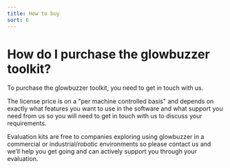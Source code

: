 ```yaml
---
title: How to buy
sort: 6
---
```


# How do I purchase the glowbuzzer toolkit?

To purchase the glowbuzzer toolkit, you need to get in touch with us.

The license price is on a "per machine controlled basis" and depends on exactly what features you want to use in the software and what support you need from us so you will need to get in touch with us to discuss your requirements.

Evaluation kits are free to companies exploring using glowbuzzer in a commercial or industrial/robotic environments so please contact us and we’ll help you get going and can actively support you through your evaluation.